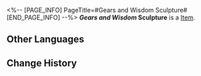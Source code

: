 <%-- [PAGE_INFO]
PageTitle=#Gears and Wisdom Sculpture#
[END_PAGE_INFO] --%>
{{Item Infobox
|title       = ''Gears and Wisdom'' Sculpture
|id          = 250015
|image       = Item ''Gears and Wisdom'' Sculpture.png
|type        = 
|invCategory = 
|rarity      = 1
|effect      = 
|description = 
}}
'''''Gears and Wisdom'' Sculpture''' is a [[Item]].

==Other Languages==
{{Other Languages
|en   = ''Gears and Wisdom'' Sculpture
|zhs  = 艺术雕塑《「齿轮与智慧」》
|zht  = 藝術雕塑「齒輪與智慧」
|ja   = 芸術彫刻『歯車と知恵』
|ko   = 조각상 ≪「톱니바퀴와 지혜」≫
|es   = Escultura "Engranajes y sabiduría"
|fr   = Sculpture ''Rouages et Sagesse''
|ru   = Скульптура «Шестерни и мудрость»
|th   = ประติมากรรม "ฟันเฟืองกับปัญญา"
|vi   = Bức Tượng Nghệ Thuật "Bánh Răng Và Trí Tuệ"
|de   = Skulptur „Zahnräder und Weisheit“
|id   = Patung Seni "Gir dan Kebijaksanaan"
|pt   = Escultura "Engrenagens e Sabedoria"
}}

==Change History==
{{Change History|2.0}}